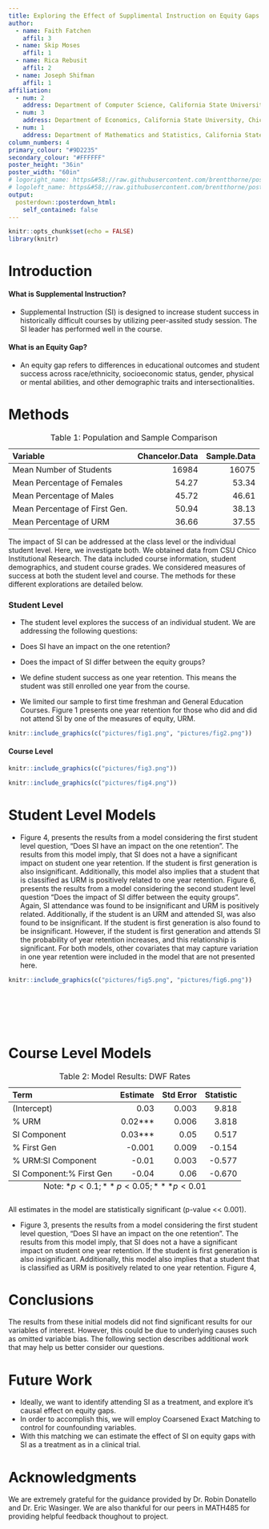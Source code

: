 ```yaml
---
title: Exploring the Effect of Supplimental Instruction on Equity Gaps 
author:
  - name: Faith Fatchen
    affil: 3
  - name: Skip Moses
    affil: 1
  - name: Rica Rebusit
    affil: 2
  - name: Joseph Shifman
    affil: 1
affiliation:
  - num: 2
    address: Department of Computer Science, California State University, Chico
  - num: 3
    address: Department of Economics, California State University, Chico
  - num: 1
    address: Department of Mathematics and Statistics, California State University, Chico
column_numbers: 4
primary_colour: "#9D2235"
secondary_colour: "#FFFFFF"
poster_height: "36in"
poster_width: "60in"
# logoright_name: https&#58;//raw.githubusercontent.com/brentthorne/posterdown/master/images/betterhexlogo.png
# logoleft_name: https&#58;//raw.githubusercontent.com/brentthorne/posterdown/master/images/betterhexlogo.png
output: 
  posterdown::posterdown_html:
    self_contained: false
---
```


```r
knitr::opts_chunk$set(echo = FALSE)
library(knitr)
```
# Introduction

#### What is Supplemental Instruction? 

* Supplemental Instruction (SI) is designed to increase student success in historically difficult courses by utilizing peer-assited study session. The SI leader has performed well in the course.  


#### What is an Equity Gap?
* An equity gap  refers to differences in educational outcomes and student success across race/ethnicity, socioeconomic status, gender, physical or mental abilities, and other demographic traits and intersectionalities.
  
# Methods

  <table>
<caption>Table 1: Population and Sample Comparison</caption>
 <thead>
  <tr>
   <th style="text-align:left;"> Variable </th>
   <th style="text-align:right;"> Chancelor.Data </th>
   <th style="text-align:right;"> Sample.Data </th>
  </tr>
 </thead>
<tbody>
  <tr>
   <td style="text-align:left;"> Mean Number of Students </td>
   <td style="text-align:right;"> 16984 </td>
   <td style="text-align:right;"> 16075 </td>
  </tr>
  <tr>
   <td style="text-align:left;"> Mean Percentage of Females </td>
   <td style="text-align:right;"> 54.27 </td>
   <td style="text-align:right;"> 53.34 </td>
  </tr>
  <tr>
   <td style="text-align:left;"> Mean Percentage of Males </td>
   <td style="text-align:right;"> 45.72 </td>
   <td style="text-align:right;"> 46.61 </td>
  </tr>
  <tr>
   <td style="text-align:left;"> Mean Percentage of First Gen. </td>
   <td style="text-align:right;"> 50.94 </td>
   <td style="text-align:right;"> 38.13 </td>
  </tr>
  <tr>
   <td style="text-align:left;"> Mean Percentage of URM </td>
   <td style="text-align:right;"> 36.66 </td>
   <td style="text-align:right;"> 37.55 </td>
  </tr>
</tbody>
</table>

The impact of SI can be addressed at the class level or the individual student level. 
Here, we investigate both. We obtained data from CSU Chico Institutional Research. 
The data included course information, student demographics, and student course grades. We considered measures of success at both the student level and course. The methods for these different explorations are detailed below. 

### Student Level
*  The student level explores the success of an individual student. We are addressing the following questions:
  - Does SI have an impact on the one retention? 
  - Does the impact of SI differ between the equity groups? 

* We define student success as one year retention. This means the student was still enrolled one year from the course. 
* We limited our sample to first time freshman and General Education Courses. Figure 1 presents one year retention for those who did and did not attend SI by one of the measures of equity, URM. 

```r
knitr::include_graphics(c("pictures/fig1.png", "pictures/fig2.png"))
```
#### Course Level

```r
knitr::include_graphics(c("pictures/fig3.png"))
```

```r
knitr::include_graphics(c("pictures/fig4.png"))
```

# Student Level Models

* Figure 4, presents the results from a model considering the first student level question, "Does SI have an impact on the one retention". The results from this model imply, that SI does not a have a significant impact on student one year retention. If the student is first generation is also insignificant. Additionally, this model also implies that a student that is classified as URM is positively related to one year retention. Figure 6, presents the results from a model considering the second student level question "Does the impact of SI differ between the equity groups". Again, SI attendance was found to be insignificant and URM is positively related. Additionally, if the student is an URM and attended SI, was also found to be insignificant. If the student is first generation is also found to be insignificant. However, if the student is first generation and attends SI the probability of year retention increases, and this relationship is significant. For both models, other covariates that may capture variation in one year retention were included in the model that are not presented here. 

```r
knitr::include_graphics(c("pictures/fig5.png", "pictures/fig6.png"))
```
<br>
<br>
<br>
<br>

# Course Level Models 
  
<table>
<caption>Table 2: Model Results: DWF Rates </caption>
 <caption style="caption-side:bottom">Note: $*p<0.1; **p<0.05; ***p<0.01$</caption>
 <thead>
  <tr>
   <th style="text-align:left;"> Term </th>
   <th style="text-align:right;"> Estimate </th>
   <th style="text-align:right;"> Std Error </th>
   <th style="text-align:right;"> Statistic </th>
  </tr>
 </thead>
<tbody>
  <tr>
   <td style="text-align:left;"> (Intercept) </td>
   <td style="text-align:right;"> 0.03 </td>
   <td style="text-align:right;"> 0.003 </td>
   <td style="text-align:right;"> 9.818 </td>
  </tr>
  <tr>
   <td style="text-align:left;"> % URM </td>
   <td style="text-align:right;"> 0.02*** </td>
   <td style="text-align:right;"> 0.006 </td>
   <td style="text-align:right;"> 3.818 </td>
  </tr>
  <tr>
   <td style="text-align:left;"> SI Component </td>
   <td style="text-align:right;"> 0.03*** </td>
   <td style="text-align:right;"> 0.05 </td>
   <td style="text-align:right;"> 0.517 </td>
  </tr>
  <tr>
   <td style="text-align:left;"> % First Gen  </td>
   <td style="text-align:right;"> -0.001 </td>
   <td style="text-align:right;"> 0.009 </td>
   <td style="text-align:right;"> -0.154 </td>
  </tr>
  <tr>
   <td style="text-align:left;"> % URM:SI Component </td>
   <td style="text-align:right;"> -0.01 </td>
   <td style="text-align:right;"> 0.003 </td>
   <td style="text-align:right;"> -0.577 </td>
  </tr>
  <tr>
   <td style="text-align:left;"> SI Component:% First Gen </td>
   <td style="text-align:right;"> -0.04 </td>
   <td style="text-align:right;"> 0.06 </td>
   <td style="text-align:right;"> -0.670 </td>
  </tr>
</tbody>
</table>

All estimates in the model are statistically significant (p-value << 0.001).

  * Figure 3, presents the results from a model considering the first student level question, "Does SI have an impact on the one retention". The results from this model imply, that SI does not a have a significant impact on student one year retention. If the student is first generation is also insignificant. Additionally, this model also implies that a student that is classified as URM is positively related to one year retention. Figure 4, 

# Conclusions
The results from these initial models did not find significant results for our variables of interest. However, this could be due to underlying causes such as omitted variable bias. The following section describes additional work that may help us better consider our questions. 

# Future Work

  * Ideally, we want to identify attending SI as a treatment, and explore it's causal effect on equity gaps.
  * In order to accomplish this, we will employ Coarsened Exact Matching to control for counfounding variables. 
  * With this matching we can estimate the effect of SI on equity gaps with SI as a treatment as in a clinical trial. 
  
# Acknowledgments

We are extremely grateful for the guidance provided by Dr. Robin Donatello and Dr. Eric Wasinger. We are also thankful for our peers in MATH485 for providing helpful feedback thoughout to project. 

